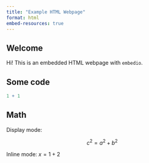 ```yaml
---
title: "Example HTML Webpage"
format: html
embed-resources: true
---
```


## Welcome

Hi! This is an embedded HTML webpage with `embedio`.

## Some code

```r
1 + 1
```

## Math

Display mode:

$$c^2 = a^2 + b^2$$

Inline mode: $x = 1 + 2$


